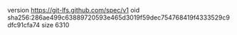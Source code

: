 version https://git-lfs.github.com/spec/v1
oid sha256:286ae499c63889720593e465d3019f59dec754768419f4333529c9dfc91cfa74
size 6310
